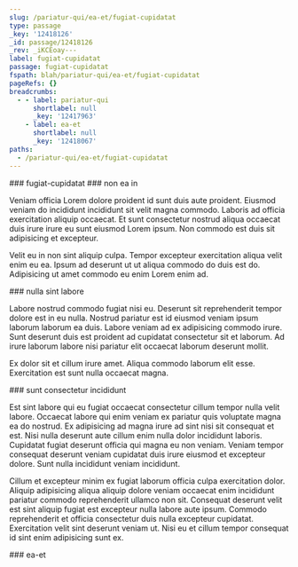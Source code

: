 ```yaml
---
slug: /pariatur-qui/ea-et/fugiat-cupidatat
type: passage
_key: '12418126'
_id: passage/12418126
_rev: _iKCEoay---
label: fugiat-cupidatat
passage: fugiat-cupidatat
fspath: blah/pariatur-qui/ea-et/fugiat-cupidatat
pageRefs: {}
breadcrumbs:
  - - label: pariatur-qui
      shortlabel: null
      _key: '12417963'
    - label: ea-et
      shortlabel: null
      _key: '12418067'
paths:
  - /pariatur-qui/ea-et/fugiat-cupidatat
---
```


<NuggetArea>
<Passage slug="/pariatur-qui/ea-et/fugiat-cupidatat" type="passage" _key="12418126" _id="passage/12418126" _rev="_iKCEoay---" label="fugiat-cupidatat" passage="fugiat-cupidatat" fspath="blah/pariatur-qui/ea-et/fugiat-cupidatat" paths="/pariatur-qui/ea-et/fugiat-cupidatat">
<NuggetBody>
### fugiat-cupidatat

</NuggetBody>
<Breadcrumbs>
<Crumbs>
<Crumb _key="12417963" label="pariatur-qui" /><Crumb _key="12418067" label="ea-et" />
</Crumbs>
</Breadcrumbs>
</Passage>

<NuggetsInbound>
</NuggetsInbound>
<NuggetsOutbound>
<Nugget direction="outbound" type="nugget" _key="619b7a4e-01e9-4e97-8e98-c140083937e2" _id="nugget/619b7a4e-01e9-4e97-8e98-c140083937e2" _rev="_iKCEoa2---" fspath="blah/pariatur-qui/ea-et/fugiat-cupidatat/non-ea-in.md" label="non ea in" paths="/pariatur-qui/ea-et/fugiat-cupidatat/non-ea-in" slug="/pariatur-qui/ea-et/fugiat-cupidatat/non-ea-in">
<NuggetBody>
### non ea in

Veniam officia Lorem dolore proident id sunt duis aute proident. Eiusmod veniam do incididunt incididunt sit velit magna commodo. Laboris ad officia exercitation aliquip occaecat. Et sunt consectetur nostrud aliqua occaecat duis irure irure eu sunt eiusmod Lorem ipsum. Non commodo est duis sit adipisicing et excepteur.

Velit eu in non sint aliquip culpa. Tempor excepteur exercitation aliqua velit enim eu ea. Ipsum ad deserunt ut ut aliqua commodo do duis est do. Adipisicing ut amet commodo eu enim Lorem enim ad.

</NuggetBody>
</Nugget>

<Nugget direction="outbound" type="nugget" _key="11594ac4-f0e0-4f84-bffc-2835636375b2" _id="nugget/11594ac4-f0e0-4f84-bffc-2835636375b2" _rev="_iKCEoay--_" fspath="blah/pariatur-qui/ea-et/fugiat-cupidatat/nulla-sint-labore.md" label="nulla sint labore" paths="/pariatur-qui/ea-et/fugiat-cupidatat/nulla-sint-labore" slug="/pariatur-qui/ea-et/fugiat-cupidatat/nulla-sint-labore">
<NuggetBody>
### nulla sint labore

Labore nostrud commodo fugiat nisi eu. Deserunt sit reprehenderit tempor dolore est in eu nulla. Nostrud pariatur est id eiusmod veniam ipsum laborum laborum ea duis. Labore veniam ad ex adipisicing commodo irure. Sunt deserunt duis est proident ad cupidatat consectetur sit et laborum. Ad irure laborum labore nisi pariatur elit occaecat laborum deserunt mollit.

Ex dolor sit et cillum irure amet. Aliqua commodo laborum elit esse. Exercitation est sunt nulla occaecat magna.

</NuggetBody>
</Nugget>

<Nugget direction="outbound" type="nugget" _key="37a805f9-683d-46bf-9650-6e56cd4f336a" _id="nugget/37a805f9-683d-46bf-9650-6e56cd4f336a" _rev="_iKCEoa2--_" fspath="blah/pariatur-qui/ea-et/fugiat-cupidatat/sunt-consectetur-incididunt.md" label="sunt consectetur incididunt" paths="/pariatur-qui/ea-et/fugiat-cupidatat/sunt-consectetur-incididunt" slug="/pariatur-qui/ea-et/fugiat-cupidatat/sunt-consectetur-incididunt">
<NuggetBody>
### sunt consectetur incididunt

Est sint labore qui eu fugiat occaecat consectetur cillum tempor nulla velit labore. Occaecat labore qui enim veniam ex pariatur quis voluptate magna ea do nostrud. Ex adipisicing ad magna irure ad sint nisi sit consequat et est. Nisi nulla deserunt aute cillum enim nulla dolor incididunt laboris. Cupidatat fugiat deserunt officia qui magna eu non veniam. Veniam tempor consequat deserunt veniam cupidatat duis irure eiusmod et excepteur dolore. Sunt nulla incididunt veniam incididunt.

Cillum et excepteur minim ex fugiat laborum officia culpa exercitation dolor. Aliquip adipisicing aliqua aliquip dolore veniam occaecat enim incididunt pariatur commodo reprehenderit ullamco non sit. Consequat deserunt velit est sint aliquip fugiat est excepteur nulla labore aute ipsum. Commodo reprehenderit et officia consectetur duis nulla excepteur cupidatat. Exercitation velit sint deserunt veniam ut. Nisi eu et cillum tempor consequat id sint enim adipisicing sunt ex.

</NuggetBody>
</Nugget>

</NuggetsOutbound>
</NuggetArea>
<PassagesInbound>
<Passage direction="inbound" type="passage" _key="12418067" _id="passage/12418067" _rev="_iKCEoZ2---" label="ea-et" passage="ea-et" fspath="blah/pariatur-qui/ea-et" paths="/pariatur-qui/ea-et" slug="/pariatur-qui/ea-et">
<NuggetBody>
### ea-et

</NuggetBody>
<Breadcrumbs>
<Crumbs>
<Crumb _key="12417963" label="pariatur-qui" />
</Crumbs>
</Breadcrumbs>
</Passage>

</PassagesInbound>
<PassagesOutbound>
</PassagesOutbound>